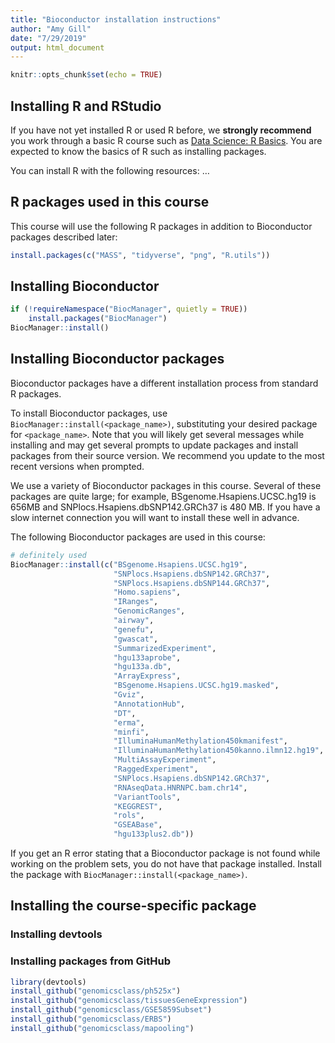 ```yaml
---
title: "Bioconductor installation instructions"
author: "Amy Gill"
date: "7/29/2019"
output: html_document
---
```


```r
knitr::opts_chunk$set(echo = TRUE)
```

## Installing R and RStudio

If you have not yet installed R or used R before, we **strongly recommend** you work through a basic R course such as [Data Science: R Basics](https://www.edx.org/course/data-science-r-basics-2). You are expected to know the basics of R such as installing packages.

You can install R with the following resources: ...

## R packages used in this course

This course will use the following R packages in addition to Bioconductor packages described later:

```r
install.packages(c("MASS", "tidyverse", "png", "R.utils"))
```


## Installing Bioconductor

```r
if (!requireNamespace("BiocManager", quietly = TRUE))
    install.packages("BiocManager")
BiocManager::install()
```

## Installing Bioconductor packages

Bioconductor packages have a different installation process from standard R packages.

To install Bioconductor packages, use `BiocManager::install(<package_name>)`, substituting your desired package for `<package_name>`. Note that you will likely get several messages while installing and may get several prompts to update packages and install packages from their source version. We recommend you update to the most recent versions when prompted.

We use a variety of Bioconductor packages in this course. Several of these packages are quite large; for example, BSgenome.Hsapiens.UCSC.hg19 is 656MB and SNPlocs.Hsapiens.dbSNP142.GRCh37 is 480 MB. If you have a slow internet connection you will want to install these well in advance.

The following Bioconductor packages are used in this course:

```r
# definitely used
BiocManager::install(c("BSgenome.Hsapiens.UCSC.hg19",
                       "SNPlocs.Hsapiens.dbSNP142.GRCh37",
                       "SNPlocs.Hsapiens.dbSNP144.GRCh37",
                       "Homo.sapiens",
                       "IRanges",
                       "GenomicRanges",
                       "airway",
                       "genefu",
                       "gwascat",
                       "SummarizedExperiment",
                       "hgu133aprobe",
                       "hgu133a.db",
                       "ArrayExpress",
                       "BSgenome.Hsapiens.UCSC.hg19.masked",
                       "Gviz",
                       "AnnotationHub",
                       "DT",
                       "erma",
                       "minfi",
                       "IlluminaHumanMethylation450kmanifest",
                       "IlluminaHumanMethylation450kanno.ilmn12.hg19",
                       "MultiAssayExperiment",
                       "RaggedExperiment",
                       "SNPlocs.Hsapiens.dbSNP142.GRCh37",
                       "RNAseqData.HNRNPC.bam.chr14",
                       "VariantTools",
                       "KEGGREST",
                       "rols",
                       "GSEABase",
                       "hgu133plus2.db")) 
```

If you get an R error stating that a Bioconductor package is not found while working on the problem sets, you do not have that package installed. Install the package with `BiocManager::install(<package_name>)`.

## Installing the course-specific package

### Installing devtools

### Installing packages from GitHub


```r
library(devtools)
install_github("genomicsclass/ph525x")
install_github("genomicsclass/tissuesGeneExpression")
install_github("genomicsclass/GSE5859Subset")
install_github("genomicsclass/ERBS")
install_github("genomicsclass/mapooling")
```


